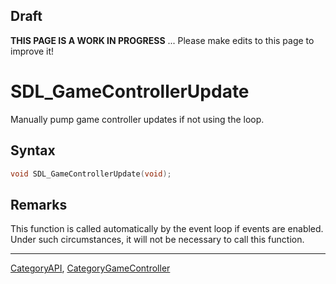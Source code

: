 
== Draft ==


'''THIS PAGE IS A WORK IN PROGRESS''' ... Please make edits to this page to improve it!


<!-- #*^*^*^*^*See https://wiki.libsdl.org/SGFunctions for details on editing this page*^*^*^*^* -->


= SDL_GameControllerUpdate =

Manually pump game controller updates if not using the loop.

== Syntax ==

<syntaxhighlight lang='c'>
void SDL_GameControllerUpdate(void);
</syntaxhighlight>

== Remarks ==

This function is called automatically by the event loop if events are
enabled. Under such circumstances, it will not be necessary to call this
function.
----
[[CategoryAPI]], [[CategoryGameController]]


